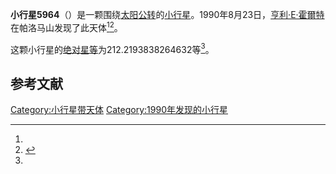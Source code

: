 {{Infobox planet
| bgcolour = #FFFFC0
| name = 5964
| symbol = 
| image = 
| caption = 
| discovery = yes
| discovery_ref = 
| discoverer = [[亨利·E·霍爾特|亨利·E·霍爾特]]
| discovery_site = [[帕洛马山|帕洛马山]] 
| discovered = 1990年8月23日
| designations = yes
| mp_name = 
| named_after = 
| alt_names = 1990 QN4/ 1970 AD / 1979 OB14 / 1982 DT1 / A915 TH
| mp_category = [[主带小行星|主带小行星]]
| orbit_ref = <ref name="a">[http://ssd.jpl.nasa.gov/sbdb.cgi?sstr=5964 5964] {{Wayback|url=http://ssd.jpl.nasa.gov/sbdb.cgi?sstr=5964 |date=20201124022602 }}，小行星數據庫瀏覽器（JPL Small-Body Database Browser）－[[美国国家航空航天局|美国国家航空航天局]]喷气推进实验室</ref>
| epoch = 2456400.5 (2013年4月18日更新)
| aphelion = {{convert|4.001174872204798|AU|km|3|abbr=on|lk=out}}
| perihelion = {{convert|2.116610127646598|AU|km|3|abbr=on}}
| semimajor = {{convert|3.058892499925698|AU|km|3|abbr=on}}
| eccentricity = 0.308046907
| period = 1954.09084 [[日|日]]<br />5.35[[儒略年|儒略年]]
| avg_speed = 
| inclination = 3.391671443967958
| asc_node = 173.1303609998743
| mean_anomaly = 
| arg_peri = 212.2193838264632
| satellites = 
| physical_characteristics = yes
| dimensions = 
| mass = 
| density = 
| surface_grav = 
| escape_velocity = 
| sidereal_day = 
| axial_tilt = 
| pole_ecliptic_lat = 
| pole_ecliptic_lon = 
| albedo = 
| temperatures= 
| temp_name1 = 
| mean_temp_1 = 
| max_temp_1 = 
| temp_name2 = 
| max_temp_2 = 
| spectral_type = 
| abs_magnitude = 212.2193838264632
}}

'''小行星5964'''（{{lang-en|5964}}）是一颗围绕[[太阳|太阳]][[公转|公转]]的[[小行星|小行星]]。1990年8月23日，[[亨利·E·霍爾特|亨利·E·霍爾特]]在帕洛马山发现了此天体<ref name="a" /><ref>{{cite news|title=小行星列表|url=http://cfa-www.harvard.edu/iau/lists/NumberedMPs.txt|accessdate=2013-07-08|newspaper=哈佛大学|archive-date=2008-05-17|archive-url=https://web.archive.org/web/20080517010638/http://cfa-www.harvard.edu/iau/lists/NumberedMPs.txt|dead-url=no}}</ref>。

这颗小行星的[[绝对星等|绝对星等]]为212.2193838264632等<ref name="a" />。

==参考文献==
{{reflist}}
{{Minor Planet Number|[[小行星5963|小行星5963]]|[[小行星5965|小行星5965]]}}

{{小天体}}

[[Category:小行星带天体|Category:小行星带天体]]
[[Category:1990年发现的小行星|Category:1990年发现的小行星]]

{{asteroid-stub}}